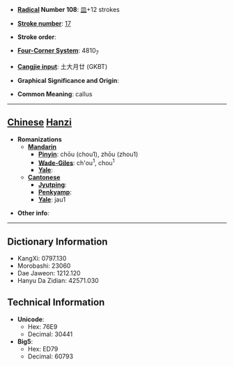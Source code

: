 * '''[[Wiktionary:Chinese radical index| Radical]] Number 108''': [[Wiktionary:Chinese radical index 皿|皿]]+12 strokes

* '''[[Wiktionary:Chinese total strokes index|Stroke number]]''': [[Wiktionary:Chinese total strokes index 17|17]]

* '''Stroke order''': 

* '''[[Wiktionary:Chinese four corner index|Four-Corner System]]''': 4810<sub>7</sub>

* '''[[Wiktionary:Chinese Cangjie index|Cangjie input]]''': 土大月廿 (GKBT)

* '''Graphical Significance and Origin''': 

* '''Common Meaning''': callus

----

== [[Chinese]] [[Hanzi]] ==

* '''Romanizations'''
** '''[[Mandarin]]'''
*** '''[[Pinyin]]''': chōu (chou1), zhōu (zhou1)
*** '''[[Wade-Giles]]''': ch'ou<sup>1</sup>, chou<sup>1</sup>
*** '''[[Yale]]''': 
** '''[[Cantonese]]'''
*** '''[[Jyutping]]''':
*** '''[[Penkyamp]]''': 
*** '''[[Yale]]''': jau1

* '''Other info''': 

----

== Dictionary Information ==

* KangXi: 0797.130
* Morobashi: 23060
* Dae Jaweon: 1212.120
* Hanyu Da Zidian: 42571.030

== Technical Information ==

* '''Unicode''':
** Hex: 76E9
** Decimal: 30441
* '''Big5''':
** Hex: ED79
** Decimal: 60793
